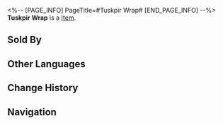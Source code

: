 <%-- [PAGE_INFO]
PageTitle=#Tuskpir Wrap#
[END_PAGE_INFO] --%>
{{Item Infobox
|title       = Tuskpir Wrap
|id          = 408201
|image       = Item Tuskpir Wrap.png
|type        = 
|invCategory = Consumables
|rarity      = 1
|effect      = Upon use, immediately heals a target ally for 20% of their Max HP.
|description = It gets its name from the beautiful texture on the roll that resembles a tuskpir's fur.
|source1     = Food Stall
}}
{{Description|1=''"This cake roll is so cute and looks like a tuskpir!"''}}
'''Tuskpir Wrap''' is a [[Item]].

==Sold By==
{{Shop Availability}}

==Other Languages==
{{Other Languages
|en   = Tuskpir Wrap
|zhs  = 貘馍卷
|zht  = 貘饃卷
|ja   = 獏巻き
|ko   = 몽맥 롤빵
|es   = Enrollado de colmipir
|fr   = Wrap de tapir
|ru   = Клыкопирулет
|th   = Tuskpir Wrap
|vi   = Da Heo Cuốn
|de   = Tapirrolle
|id   = Tuskpir Wrap
|pt   = Enroladinho de Fantapir
}}

==Change History==
{{Change History|2.0}}

==Navigation==
{{Consumable Navbox}}
